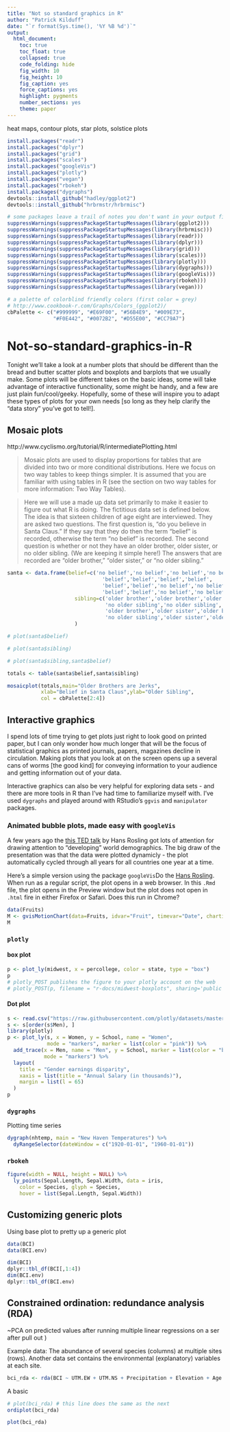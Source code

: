 ```yaml
---
title: "Not so standard graphics in R"
author: "Patrick Kilduff"
date: "`r format(Sys.time(), '%Y %B %d')`"
output:
  html_document:
    toc: true
    toc_float: true
    collapsed: true
    code_folding: hide
    fig_width: 10
    fig_height: 10
    fig_caption: yes
    force_captions: yes
    highlight: pygments
    number_sections: yes
    theme: paper
---
```

heat maps, contour plots, star plots, solstice plots

```r

install.packages("readr")
install.packages("dplyr")
install.packages("grid")
install.packages("scales")
install.packages("googleVis")
install.packages("plotly")
install.packages("vegan")
install.packages("rbokeh")
install.packages("dygraphs")
devtools::install_github("hadley/ggplot2")
devtools::install_github("hrbrmstr/hrbrmisc")

```


```r
# some packages leave a trail of notes you don't want in your output file.
suppressWarnings(suppressPackageStartupMessages(library(ggplot2)))
suppressWarnings(suppressPackageStartupMessages(library(hrbrmisc)))
suppressWarnings(suppressPackageStartupMessages(library(readr)))
suppressWarnings(suppressPackageStartupMessages(library(dplyr)))
suppressWarnings(suppressPackageStartupMessages(library(grid)))
suppressWarnings(suppressPackageStartupMessages(library(scales)))
suppressWarnings(suppressPackageStartupMessages(library(plotly)))
suppressWarnings(suppressPackageStartupMessages(library(dygraphs)))
suppressWarnings(suppressPackageStartupMessages(library(googleVis)))
suppressWarnings(suppressPackageStartupMessages(library(rbokeh)))
suppressWarnings(suppressPackageStartupMessages(library(vegan)))

# a palette of colorblind friendly colors (first color = grey)
# http://www.cookbook-r.com/Graphs/Colors_(ggplot2)/
cbPalette <- c("#999999", "#E69F00", "#56B4E9", "#009E73",
               "#F0E442", "#0072B2", "#D55E00", "#CC79A7")

```


# Not-so-standard-graphics-in-R

Tonight we'll take a look at a number plots that should be different than the bread and butter scatter plots and boxplots and barplots that we usually make. Some plots will be different takes on the basic ideas, some will take advantage of interactive functionality, some might be handy, and a few are just plain fun/cool/geeky. Hopefully, some of these will inspire you to adapt these types of plots for your own needs [so long as they help clarify the "data story" you've got to tell!].


## Mosaic plots

http://www.cyclismo.org/tutorial/R/intermediatePlotting.html

> Mosaic plots are used to display proportions for tables that are divided into
> two or more conditional distributions. Here we focus on two way tables to keep
> things simpler. It is assumed that you are familiar with using tables in R (see
> the section on two way tables for more information: Two Way Tables).

> Here we will use a made up data set primarily to make it easier to figure out
> what R is doing. The fictitious data set is defined below. The idea is that 
> sixteen children of age eight are interviewed. They are asked two questions.
> The first question is, “do you believe in Santa Claus.” If they say that they
> do then the term “belief” is recorded, otherwise the term “no belief” is
> recorded. The second question is whether or not they have an older brother,
> older sister, or no older sibling. (We are keeping it simple here!) The answers
> that are recorded are “older brother,” “older sister,” or “no older sibling.”



```r

santa <- data.frame(belief=c('no belief','no belief','no belief','no belief',
                               'belief','belief','belief','belief',
                               'belief','belief','no belief','no belief',
                               'belief','belief','no belief','no belief'),
                      sibling=c('older brother','older brother','older brother','older sister',
                                'no older sibling','no older sibling','no older sibling','older sister',
                                'older brother','older sister','older brother','older sister',
                                'no older sibling','older sister','older brother','no older sibling')
                      )

```


```r
# plot(santa$belief)

```

```r
# plot(santa$sibling)
```

```r
# plot(santa$sibling,santa$belief)
```

```r
totals <- table(santa$belief,santa$sibling)

mosaicplot(totals,main="Older Brothers are Jerks",
           xlab="Belief in Santa Claus",ylab="Older Sibling", 
           col = cbPalette[2:4])
```


## Interactive graphics

I spend lots of time trying to get plots just right to look good on printed paper, but I can only wonder how much longer that will be the focus of statistical graphics as printed journals, papers, magazines decline in circulation. Making plots that you look at on the screen opens up a several cans of worms [the good kind] for conveying information to your audience and getting information out of your data.

Interactive graphics can also be very helpful for exploring data sets - and there are more tools in R than I've had time to familiarize myself with. I've used `dygraphs` and played around with RStudio's `ggvis` and `manipulator` packages. 


### Animated bubble plots, made easy with `googleVis`

A few years ago the [this TED talk](http://www.ted.com/talks/hans_rosling_shows_the_best_stats_you_ve_ever_seen) by Hans Rosling got lots of attention for drawing attention to "developing" world demographics. The big draw of the presentation was that the data were plotted dynamicly - the plot automatically cycled through all years for all countries one year at a time.

Here's a simple version using the package `googleVis`Do the [Hans Rosling](https://jeffreybreen.wordpress.com/2011/07/14/r-one-liners-googlevis/). When run as a regular script, the plot opens in a web browser. In this `.Rmd` file, the plot opens in the Preview window but the plot does not open in `.html` fire in either Firefox or Safari. Does this run in Chrome?

```r


data(Fruits)
M <- gvisMotionChart(data=Fruits, idvar="Fruit", timevar="Date", chartid="ILoveFruit")
M
```



### `plotly`

#### box plot


```r


p <- plot_ly(midwest, x = percollege, color = state, type = "box")
p
# plotly_POST publishes the figure to your plotly account on the web
# plotly_POST(p, filename = "r-docs/midwest-boxplots", sharing='public')


```

#### Dot plot

```r
s <- read.csv("https://raw.githubusercontent.com/plotly/datasets/master/school_earnings.csv")
s <- s[order(s$Men), ]
library(plotly)
p <- plot_ly(s, x = Women, y = School, name = "Women",
             mode = "markers", marker = list(color = "pink")) %>%
  add_trace(x = Men, name = "Men", y = School, marker = list(color = "blue"),
            mode = "markers") %>%
  layout(
    title = "Gender earnings disparity",
    xaxis = list(title = "Annual Salary (in thousands)"),
    margin = list(l = 65)
  )
p
```


### `dygraphs`

Plotting time series

```r


dygraph(nhtemp, main = "New Haven Temperatures") %>% 
  dyRangeSelector(dateWindow = c("1920-01-01", "1960-01-01"))

```

### `rbokeh`

```r
figure(width = NULL, height = NULL) %>%
  ly_points(Sepal.Length, Sepal.Width, data = iris,
    color = Species, glyph = Species,
    hover = list(Sepal.Length, Sepal.Width))
```


## Customizing generic plots

Using base plot to pretty up a generic plot

```r

data(BCI)
data(BCI.env)

dim(BCI)
dplyr::tbl_df(BCI[,1:4])
dim(BCI.env)
dplyr::tbl_df(BCI.env)
```

## Constrained ordination: redundance analysis (RDA)

~PCA on predicted values after running multiple linear regressions on a ser  after pull out )

Example data: The abundance of several species (columns) at multiple sites (rows). Another data set contains the environmental (explanatory) variables at each site.

```r

bci_rda <- rda(BCI ~ UTM.EW + UTM.NS + Precipitation + Elevation + Age.cat + Geology + Habitat + Stream + EnvHet, data = BCI.env)

```

A basic

```r

# plot(bci_rda) # this line does the same as the next
ordiplot(bci_rda)

```


```r

plot(bci_rda)



```




